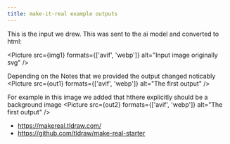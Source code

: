 ```yaml
---
title: make-it-real example outputs
---
```




This is the input we drew. This was sent to the ai model and converted to html:

<Picture src={img1} formats={['avif', 'webp']} alt="Input image originally svg" />

Depending on the Notes that we provided the output changed noticably
<Picture src={out1} formats={['avif', 'webp']} alt="The first output" />



For example in this image we added that hthere explicitly should be a background image
<Picture src={out2} formats={['avif', 'webp']} alt="The first output" />


- https://makereal.tldraw.com/
- https://github.com/tldraw/make-real-starter
